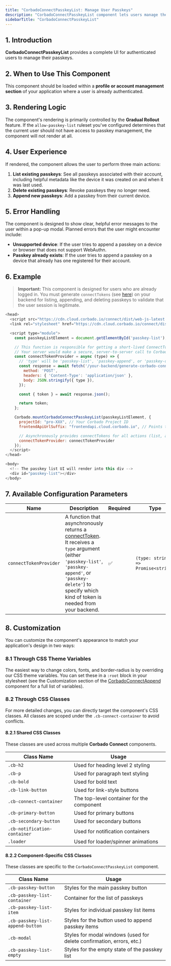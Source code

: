 ```yaml
---
title: "CorbadoConnectPasskeyList: Manage User Passkeys"
description: "CorbadoConnectPasskeyList component lets users manage their passkeys. Learn how to securely list and delete passkeys in your application."
sidebarTitle: "CorbadoConnectPasskeyList"
---
```



<Demo />

## 1. Introduction

**CorbadoConnectPasskeyList** provides a complete UI for authenticated users to manage their passkeys.

## 2. When to Use This Component

This component should be loaded within a **profile or account management section** of your application where a user is already authenticated.

## 3. Rendering Logic

The component's rendering is primarily controlled by the **Gradual Rollout** feature. If the `allow-passkey-list` ruleset you've configured determines that the current user should not have access to passkey management, the component will not render at all.

## 4. User Experience

If rendered, the component allows the user to perform three main actions:

1.  **List existing passkeys**: See all passkeys associated with their account, including helpful metadata like the device it was created on and when it was last used.
2.  **Delete existing passkeys**: Revoke passkeys they no longer need.
3.  **Append new passkeys**: Add a passkey from their current device.

## 5. Error Handling

The component is designed to show clear, helpful error messages to the user within a pop-up modal. Planned errors that the user might encounter include:

-   **Unsupported device**: If the user tries to append a passkey on a device or browser that does not support WebAuthn.
-   **Passkey already exists**: If the user tries to append a passkey on a device that already has one registered for their account.

## 6. Example

> **Important:** This component is designed for users who are already logged in. You must generate `connectTokens` (see [here](/corbado-connect/concepts/connect-token)) on your backend for listing, appending, and deleting passkeys to validate that the user session is legitimate.

```js
<head>
  <script src="https://cdn.cloud.corbado.io/connect/dist/web-js-latest.min.js"></script>
  <link rel="stylesheet" href="https://cdn.cloud.corbado.io/connect/dist/web-js-latest.min.css" />

  <script type="module">
    const passkeyListElement = document.getElementById('passkey-list');

    // This function is responsible for getting a short-lived ConnectToken from your backend.
    // Your server would make a secure, server-to-server call to Corbado's Backend API.
    const connectTokenProvider = async (type) => {
      // 'type' will be 'passkey-list', 'passkey-append', or 'passkey-delete'
      const response = await fetch('/your-backend/generate-corbado-connect-token', {
        method: 'POST',
        headers: { 'Content-Type': 'application/json' },
        body: JSON.stringify({ type }), 
      });

      const { token } = await response.json();

      return token;
    };

    Corbado.mountCorbadoConnectPasskeyList(passkeyListElement, {
      projectId: "pro-XXX", // Your Corbado Project ID
      frontendApiUrlSuffix: "frontendapi.cloud.corbado.io", // Points to your chosen Corbado Frontend API environment

      // Asynchronously provides connectTokens for all actions (list, append, delete)
      connectTokenProvider: connectTokenProvider
    });
  </script>
</head>

<body>
  <!-- The passkey list UI will render into this div -->
  <div id="passkey-list"></div>
</body>
```

## 7. Available Configuration Parameters

| **Name**                 | **Description**                                                                                                                                                                                                                                                                 | **Required** | **Type**                               |
| ------------------------ | ------------------------------------------------------------------------------------------------------------------------------------------------------------------------------------------------------------------------------------------------------------------------------- | ------------ | -------------------------------------- |
| `connectTokenProvider`   | A function that asynchronously returns a [connectToken](/corbado-connect/concepts/connect-token). It receives a `type` argument (either `'passkey-list'`, `'passkey-append'`, or `'passkey-delete'`) to specify which kind of token is needed from your backend.                                                            | ✅            | `(type: string) => Promise<string>`    |

## 8. Customization

You can customize the component's appearance to match your application's design in two ways:

### 8.1 Through CSS Theme Variables

The easiest way to change colors, fonts, and border-radius is by overriding our CSS theme variables. You can set these in a `:root` block in your stylesheet (see the Customization section of the [CorbadoConnectAppend](/corbado-connect/web-ui-components/corbadoconnectappend) component for a full list of variables).

### 8.2 Through CSS Classes

For more detailed changes, you can directly target the component's CSS classes. All classes are scoped under the `.cb-connect-container` to avoid conflicts.

#### 8.2.1 Shared CSS Classes

These classes are used across multiple **Corbado Connect** components.

| **Class Name** | **Usage** |
| --- | --- |
| `.cb-h2` | Used for heading level 2 styling |
| `.cb-p` | Used for paragraph text styling |
| `.cb-bold` | Used for bold text |
| `.cb-link-button` | Used for link-style buttons |
| `.cb-connect-container` | The top-level container for the component |
| `.cb-primary-button` | Used for primary buttons |
| `.cb-secondary-button` | Used for secondary buttons |
| `.cb-notification-container` | Used for notification containers |
| `.loader` | Used for loader/spinner animations |

#### 8.2.2 Component-Specific CSS Classes

These classes are specific to the `CorbadoConnectPasskeyList` component.

| **Class Name** | **Usage** |
| --- | --- |
| `.cb-passkey-button` | Styles for the main passkey button |
| `.cb-passkey-list-container` | Container for the list of passkeys |
| `.cb-passkey-list-item` | Styles for individual passkey list items |
| `.cb-passkey-list-append-button` | Styles for the button used to append passkey items |
| `.cb-modal` | Styles for modal windows (used for delete confirmation, errors, etc.) |
| `.cb-passkey-list-empty` | Styles for the empty state of the passkey list |